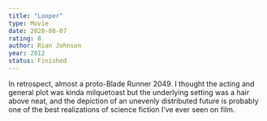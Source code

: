 ```yaml
---
title: "Looper"
type: Movie
date: 2020-08-07
rating: 8
author: Rian Johnson
year: 2012
status: Finished
---
```


In retrospect, almost a proto-Blade Runner 2049. I thought the acting and general plot was kinda milquetoast but the underlying setting was a hair above neat, and the depiction of an unevenly distributed future is probably one of the best realizations of science fiction I’ve ever seen on film.
